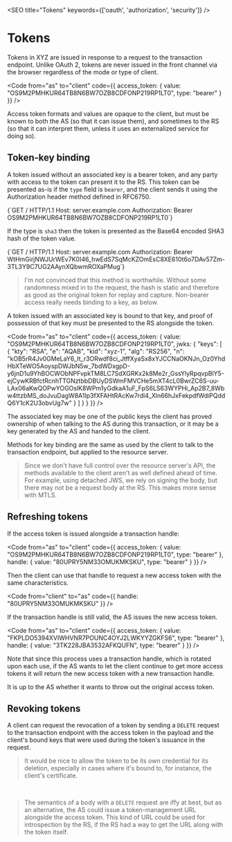 

<SEO title="Tokens" keywords={['oauth', 'authorization', 'security']} />

# Tokens

Tokens in XYZ are issued in response to a request to the transaction endpoint. Unlike OAuth 2, tokens are never issued in the front channel via the browser regardless of the mode or type of client.

<Code
  from="as" to="client"
  code={{
  access_token: {
    value: "OS9M2PMHKUR64TB8N6BW7OZB8CDFONP219RP1LT0",
    type: "bearer"
  }
}} />

Access token formats and values are opaque to the client, but must be known to both the AS (so that it can issue them), and sometimes to the RS (so that it can interpret them, unless it uses an externalized service for doing so).

## Token-key binding

A token issued without an associated key is a bearer token, and any party with access to the token can present it to the RS. This token can be presented as-is if the `type` field is `bearer`, and the client sends it using the Authorization header method defined in RFC6750.

<Network from="client" to="rs" />
<SyntaxHighlighter language='http' style={okaidia}>{`GET / HTTP/1.1
Host: server.example.com
Authorization: Bearer OS9M2PMHKUR64TB8N6BW7OZB8CDFONP219RP1LT0`}</SyntaxHighlighter>

If the type is `sha3` then the token is presented as the Base64 encoded SHA3 hash of the token value.

<Network from="client" to="rs" />
<SyntaxHighlighter language='http' style={okaidia}>{`GET / HTTP/1.1
Host: server.example.com
Authorization: Bearer WtHmGirjNWJUrWEv7K0I46_hwEdS7SqMcKZOmEsC8XE610t6o7DAv57Zm-3TL3Y9C7UG2AAynXQbwmROXaPMug`}</SyntaxHighlighter>

> I'm not convinced that this method is worthwhile. Without some randomness mixed in to the request, the hash is static and therefore as good as the original token for replay and capture. Non-bearer access really needs binding to a key, as below.

A token issued with an associated key is bound to that key, and proof of possession of that key must be presented to the RS alongside the token. 

<Code
  from="as" to="client"
  code={{
  access_token: {
    value: "OS9M2PMHKUR64TB8N6BW7OZB8CDFONP219RP1LT0",
    jwks: {
  "keys": [
    {
      "kty": "RSA",
      "e": "AQAB",
      "kid": "xyz-1",
      "alg": "RS256",
      "n": "kOB5rR4Jv0GMeLaY6_It_r3ORwdf8ci_JtffXyaSx8xYJCCNaOKNJn_Oz0YhdHbXTeWO5AoyspDWJbN5w_7bdWDxgpD-y6jnD1u9YhBOCWObNPFvpkTM8LC7SdXGRKx2k8Me2r_GssYlyRpqvpBlY5-ejCywKRBfctRcnhTTGNztbbDBUyDSWmFMVCHe5mXT4cL0BwrZC6S-uu-LAx06aKwQOPwYOGOslK8WPm1yGdkaA1uF_FpS6LS63WYPHi_Ap2B7_8Wbw4ttzbMS_doJvuDagW8A1Ip3fXFAHtRAcKw7rdI4_Xln66hJxFekpdfWdiPQddQ6Y1cK2U3obvUg7w"
    }
  ]
}
  }
}} />

The associated key may be one of the public keys the client has proved ownership of when talking to the AS during this transaction, or it may be a key generated by the AS and handed to the client.

Methods for key binding are <Link to="/keys">the same as used by the client to talk to the transaction endpoint</Link>, but applied to the resource server. 

> Since we don't have full control over the resource server's API, the methods available to the client aren't as well defined ahead of time. For example, using detached JWS, we rely on signing the body, but there may not be a request body at the RS. This makes more sense with MTLS.

## Refreshing tokens

If the access token is issued alongside a transaction handle:

<Code
  from="as" to="client"
  code={{
  access_token: {
    value: "OS9M2PMHKUR64TB8N6BW7OZB8CDFONP219RP1LT0",
    type: "bearer"
  },
handle: {
  value: "80UPRY5NM33OMUKMKSKU",
  type: "bearer"
}
}} />

Then the client can use that handle to request a new access token with the same characteristics.

<Code
  from="client" to="as"
  code={{
    handle: "80UPRY5NM33OMUKMKSKU"
  }} />

If the transaction handle is still valid, the AS issues the new access token.

<Code
  from="as" to="client"
  code={{
  access_token: {
    value: "FKPLDO5394XVIWHVNR7POUNC4OYJ2LWKYYZGKFS6",
    type: "bearer"
  },
handle: {
  value: "3TK228JBA3532AFKQUFN",
  type: "bearer"
}
}} />

Note that since this process uses a transaction handle, which is rotated upon each use, if the AS wants to let the client continue to get more access tokens it will return the new access token with a new transaction handle.

It is up to the AS whether it wants to throw out the original access token.

## Revoking tokens

A client can request the revocation of a token by sending a `DELETE` request to the transaction endpoint with the access token in the payload and the client's bound keys that were used during the token's issuance in the request.

> It would be nice to allow the token to be its own credential for its deletion, especially in cases where it's bound to, for instance, the client's certificate.

&nbsp;

> The semantics of a body with a `DELETE` request are iffy at best, but as an alternative, the AS could issue a token-management URL alongside the access token. This kind of URL could be used for introspection by the RS, if the RS had a way to get the URL along with the token itself. 
